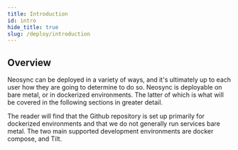 ```yaml
---
title: Introduction
id: intro
hide_title: true
slug: /deploy/introduction
---
```



<DocPageHeader title="Self-host Neosync" />

## Overview

Neosync can be deployed in a variety of ways, and it's ultimately up to each user how they are going to determine to do so.
Neosync is deployable on bare metal, or in dockerized environments. The latter of which is what will be covered in the following sections in greater detail.

The reader will find that the Github repository is set up primarily for dockerized environments and that we do not generally run services bare metal.
The two main supported development environments are docker compose, and Tilt.
